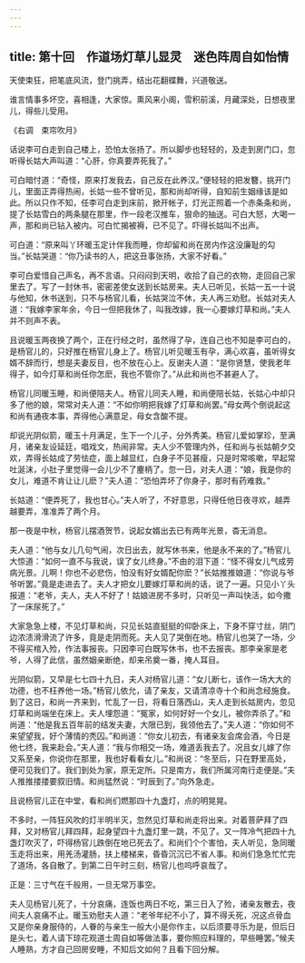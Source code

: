 ```yaml
---
---
---
```

title: 第十回　作道场灯草儿显灵　迷色阵周自如怡情
---



天使束狂，把笔底风流，登门挑弄，结出花翻蝶舞，兴道敬送。

谁言情事多坏空，喜相逢，大家惊。熏风来小阁，雪积前溪，月藏深处，日想夜里儿，得些儿受用。

《右调　束帘吹月》

话说李可白走到自己楼上，恐怕太张扬了。所以脚步也轻轻的，及走到房门口，忽听得长姑大声叫道：“心肝，你真要弄死我了。”

可白暗忖道：“奇怪，原来打发我去，自己反在此养汉。”便轻轻的把发簪，挑开门儿，里面正弄得热闹，长姑一些不曾听见，那和尚却听得，自知前生姻缘该是如此。所以只作不知，任李可白走到床前，掀开帐子，灯光正照着一个赤条条和尚，提了长姑雪白的两条腿在那里，作一段老汉推车，狠命的抽送。可白大怒，大喝一声，那和尚已钻入被内。可白忙揭被褥，已不见了。吓得长姑叫不出声。

可白道：“原来叫丫环暖玉定计伴我而睡，你却留和尚在房内作这没廉耻的勾当。”长姑哭道：“你乃读书的人，把这丑事张扬，大家不好看。”

李可白爱惜自己声名，再不言语。只闷闷到天明，收拾了自己的衣物，走回自己家里去了。写了一封休书，密密差使女送到长姑房来。夫人已听见，长姑一五一十说与他知，休书送到，只不与杨官儿看，长姑哭泣不休，夫人再三劝慰。长姑对夫人道：“我嫁李家年余，今日一但把我休了，叫我改嫁，我一心要嫁灯草和尚。”夫人并不则声不表。

且说暖玉两夜换了两个，正在行经之时，虽然得了孕，连自己也不知是李可白的，是杨官儿的，只好推在杨官儿身上了。杨官儿听见暖玉有孕，满心欢喜，虽听得女婿不辞而行，想是夫妻反目，也不放在心上。反谢夫人道：“是你贤慧，使我老年得子，如今灯草和尚任你怎麽，我也不管你了。”从此和尚也不甚避人了。

杨官儿同暖玉睡，和尚便陪夫人。杨官儿同夫人睡，和尚便陪长姑，长姑心中却只多了他的娘，常常对夫人道：“不如你明把我嫁了灯草和尚罢。”母女两个倒说起这和尚有通夜本事，弄得他心满意足，母女含酸不提。

却说光阴似箭，暖玉十月满足，生下一个儿子，分外秀美。杨官儿爱如掌珍，至满月，诸亲友设延廷，唱戏文，热闹非常。夫人少不管理内外，任和尚与长姑朝夕交欢，弄得长姑成了劳怯症，面上越显红，白身子不见甚瘦，只是时常咳嗽，早起常吐涎沫，小肚子里觉得一会儿少不了麈柄了。忽一日，对夫人道：“娘，我是你的女儿，难道不肯让让儿麽？”夫人道：“恐怕弄坏了你身子，那时有药难救。”

长姑道：“便弄死了，我也甘心。”夫人听了，不好意思，只得任他日夜寻欢，越弄越要弄，准准弄了两个月。

那一夜是中秋，杨官儿摆酒贺节，说起女婿出去已有两年光景，杳无消息。

夫人道：“他与女儿几句气闹，次日出去，就写休书来，他是永不来的了。”杨官儿大惊道：“如何一直不与我说，误了女儿终身。”不由的泪下道：“怪不得女儿气成劳病光景。儿啊！你也不必悲伤，怕没有好女婿配你麽？”长姑推推娘道：“你说与爷爷听罢。”竟是走进去了。夫人才把女儿要嫁灯草和尚的话，说了一遍。只见小丫头报道：“老爷，夫人，夫人不好了！姑娘进房不多时，只听见一声叫快活，如今撒了一床尿死了。”

大家急急上楼，不见灯草和尚，只见长姑直挺挺的仰卧床上，下身不穿寸丝，阴门边浓渍滑滑流了许多，竟是走阴而死。夫人见了哭倒在地。杨官儿也哭了一场，少不得买棺入殓，作法事报丧。只因李可白既写休书，也不去报丧。那李亲家是老爷，人得了此信，虽然姻亲断绝，却来吊奠一番，掩人耳目。

光阴似箭，又早是七七四十九日，夫人对杨官儿道：“女儿断七，该作一场大大的功德，也不枉养他一场。”杨官儿依允，请了亲友，又请清凉寺十个和尚念经施食。到了这日，和尚一齐来到，忙乱了一日，将看日落西山，夫人走到长姑房内，忽见灯草和尚端坐在床上。夫人埋怨道：“冤家，如何好好一个女儿，被你弄杀了。”和尚道：“他是我五百年前的结发夫妻，大限已到，我领他去了。”夫人道：“你如何不来望望我，好个薄情的秃囚。”和尚道：“你女儿初去，有诸亲友会席会酒，今日是他七终，我来赴会。”夫人道：“我与你相交一场，难道丢我去了。况且女儿嫁了你又系至亲，你说你在那里，我也好看看女儿。”和尚说：“冬至后，只在野里高处，便可见我们了。我们到处为家，原无定所。只是南方，我们所属河南行走便是。”夫人推推搂搂要叙旧情。和尚猛然说：“时辰到了。”向外急走。

且说杨官儿正在中堂，看和尚们燃那四十九盏灯，点的明晃晃。

不多时，一阵狂风吹的灯半明半灭，忽然见灯草和尚走将出来。对着菩萨拜了四拜，又对杨官儿拜四拜，起身望四十九盏灯里一跳，不见了。又一阵冷气把四十九盏灯吹灭了，吓得杨官儿跌倒在地已死去了。和尚们个个害怕，夫人听见，急同暖玉走将出来，用羌汤灌肠，扶上楼梯来，昏昏沉沉已不省人事。和尚们急急忙忙完了道场，各自散了。到第二日午时三刻，杨官儿也呜呼哀哉了。

正是：三寸气在千般用，一旦无常万事空。

夫人见杨官儿死了，十分哀痛，连饭也两日不吃，第三日入了殓，诸亲友散去，夜间夫人哀痛不止。暖玉劝慰夫人道：“老爷年纪不小了，算不得夭死，况这点骨血又是你亲身服侍的，人眷的与亲生一般大小是你作主，以后须要寻乐为是，但后日是头七，着人请下琼花观道士周自如等做法事，要你照应料理的，早些睡罢。”候夫人睡熟，方才自己回房安睡，不知后文如何？且看下回分解。